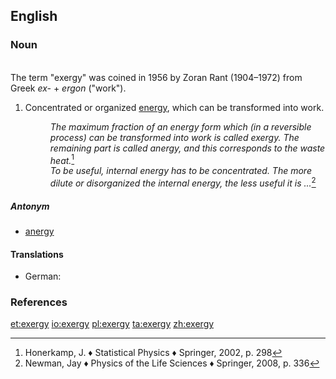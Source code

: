 ==English==
===Noun===
{{wikipedia}}
{{en-noun|~|exergies}}<br>
The term "exergy" was coined in 1956 by Zoran Rant (1904–1972) from Greek ''ex-'' + ''ergon'' ("work").
# {{context|physics|lang=en}} Concentrated or organized [[energy]], which can be transformed into work.
#:''The maximum fraction of an energy form which (in a reversible process) can be transformed into work is called exergy. The remaining part is called anergy, and this corresponds to the waste heat.''<ref>Honerkamp, J. ♦ Statistical Physics ♦ Springer, 2002, p. 298</ref>
#:''To be useful, internal energy has to be concentrated. The more dilute or disorganized the internal energy, the less useful it is ...''<ref>Newman, Jay ♦ Physics of the Life Sciences ♦ Springer, 2008, p. 336</ref>

=====Antonym=====
* [[anergy]]
====Translations====
{{trans-top|measure of the actual potential of a system to do work}}
* German: {{t|de|Exergie|f}}
{{trans-mid}}
{{trans-bottom}}

{{trans-top|entropy-free energy}}
{{trans-mid}}
{{trans-bottom}}
===References===
<references/>

[[et:exergy]]
[[io:exergy]]
[[pl:exergy]]
[[ta:exergy]]
[[zh:exergy]]